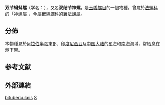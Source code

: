 {{Speciesbox
| genus = Gyrineum
| species = bitubercularium
| authority = Lamarck, 1816
| synonyms =
* ''Apollon bitibercularium''（拼寫錯誤）{{r|shell_5516}}
* ''Apollon bitubercularium''
* ''Cyrineum bitubercularium''（拼寫錯誤）{{r|shell_5791}}
}}
'''双节蝌蚪螺'''（学名：''{{lang|la|Gyrineum bitubercularium}}''）{{r|shell_5791}}，又名'''双结节神螺'''{{r|shell_5516}}，是[[玉黍螺目|玉黍螺目]]的一個物種。曾屬於[[法螺科|法螺科]]的「神螺屬」{{r|shell_5516}}，今屬[[嵌線螺科|嵌線螺科]]的[[翼法螺屬|翼法螺屬]]。

== 分佈 ==
本物種見於[[阿拉伯半岛|阿拉伯半岛]]東部{{r|shelldoc_720090224024}}、[[印度尼西亚|印度尼西亚]]{{r|shelldoc_720090224018}}及[[中国大陆|中国大陆]]{{r|shell_5516|shell_5791}}的[[东海|东海]]{{r|shelldoc_420090220096_02}}和[[南海|南海]]{{r|shelldoc_420090220042_07}}海域，常栖息在潮下带{{r|shell_5516|shell_5791}}。

== 参考文献 ==
{{reflist |refs=<ref name="shell_5791">{{cite web|url=http://shell.sinica.edu.tw/chinese/shellbase_detail.php?science_no=5791|title=国际贝库：双节蝌蚪螺|publisher=台湾贝类资料库|accessdate=2009-08-11|archive-date=2016-03-04|archive-url=https://web.archive.org/web/20160304104816/http://shell.sinica.edu.tw/chinese/shellbase_detail.php?science_no=5791|dead-url=no}}</ref>
<ref name="shell_5516">{{cite web|url=http://shell.sinica.edu.tw/chinese/shellbase_detail.php?science_no=5516|title=国际贝库：双结节神螺|publisher=台湾贝类资料库|accessdate=2009-08-11|archive-date=2016-03-04|archive-url=https://web.archive.org/web/20160304105914/http://shell.sinica.edu.tw/chinese/shellbase_detail.php?science_no=5516|dead-url=no}}</ref>
<ref name="shelldoc_420090220096_02">{{shelldoc_420090220096_02}}</ref>
<ref name="shelldoc_420090220042_07">{{shelldoc_420090220042_07}}</ref>
<ref name="shelldoc_720090224018">{{shelldoc_720090224018}}</ref>
<ref name="shelldoc_720090224024">{{shelldoc_720090224024}}</ref>
}}

== 外部連結 ==
{{commonscat|Gyrineum bitubercularis}}
{{taxonbar}}
[[Category:翼法螺属|bitubercularis]]
[[Category:1816年描述的动物|S]]